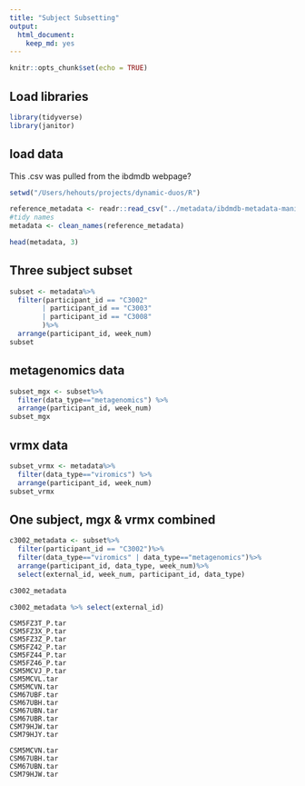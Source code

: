 ```yaml
---
title: "Subject Subsetting"
output: 
  html_document: 
    keep_md: yes
---
```


```r
knitr::opts_chunk$set(echo = TRUE) 
```



## Load libraries
```r
library(tidyverse)
library(janitor)
```


## load data 
This .csv was pulled from the ibdmdb webpage?
```r
setwd("/Users/hehouts/projects/dynamic-duos/R")

reference_metadata <- readr::read_csv("../metadata/ibdmdb-metadata-manifests/ihmp_metadata.csv", show_col_types = F)
#tidy names
metadata <- clean_names(reference_metadata)

head(metadata, 3)
```

## Three subject subset
```r
subset <- metadata%>%
  filter(participant_id == "C3002"
        | participant_id == "C3003"
        | participant_id == "C3008"
        )%>%
  arrange(participant_id, week_num)
subset
```
## metagenomics data

```r
subset_mgx <- subset%>%
  filter(data_type=="metagenomics") %>%
  arrange(participant_id, week_num)
subset_mgx
```




## vrmx data

```r
subset_vrmx <- metadata%>%
  filter(data_type=="viromics") %>%
  arrange(participant_id, week_num)
subset_vrmx
```


## One subject, mgx & vrmx combined
```r
c3002_metadata <- subset%>%
  filter(participant_id == "C3002")%>%
  filter(data_type=="viromics" | data_type=="metagenomics")%>%
  arrange(participant_id, data_type, week_num)%>%
  select(external_id, week_num, participant_id, data_type)

c3002_metadata
```

```r
c3002_metadata %>% select(external_id)
```



```
CSM5FZ3T_P.tar			
CSM5FZ3X_P.tar			
CSM5FZ3Z_P.tar			
CSM5FZ42_P.tar			
CSM5FZ44_P.tar			
CSM5FZ46_P.tar			
CSM5MCVJ_P.tar			
CSM5MCVL.tar		
CSM5MCVN.tar		
CSM67UBF.tar
CSM67UBH.tar				
CSM67UBN.tar				
CSM67UBR.tar				
CSM79HJW.tar				
CSM79HJY.tar

CSM5MCVN.tar				
CSM67UBH.tar				
CSM67UBN.tar				
CSM79HJW.tar
```